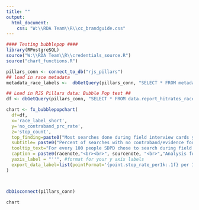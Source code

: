 ```yaml
---
title: ""
output:
  html_document:
    css: "W:\\RDA Team\\R\\cc_brandguide.css"
---
```

<!-- link to Google Font -->
<link href="https://fonts.googleapis.com/css2?family=Inter:wght@100;200;300;400;500;600;700;800;900&display=swap" rel="stylesheet">

```r

#### Testing bubblepop ####
library(RPostgreSQL)
source("W:\\RDA Team\\R\\credentials_source.R")
source("chart_functions.R")

pillars_conn <- connect_to_db("rjs_pillars")
## load in race metadata
metadata_race_labels <-  dbGetQuery(pillars_conn, "SELECT * FROM metadata_race_labels") %>% select(race_base, race_label_short, race_label_long)

## Load in RJS Pillars data: Bubble Pop test ##
df <- dbGetQuery(pillars_conn, "SELECT * FROM data.report_hitrates_race_ficard_person")  %>% filter(race!="total" & race != "nhpi" & race!= "aian" & !is.na(stop_count))  %>% left_join(metadata_race_labels, by = c("race" = "race_base")) %>% arrange(desc(no_contraband_prc_rate))

chart <- fx_bubblepopchart(
  df=df, 
  x='race_label_short', 
  y='no_contraband_prc_rate', 
  z='stop_count',
  top_finding=paste0("Most searches done during field interview cards yield no contraband and disproportionately target people of color."), # this is the top finding from the chart that gets used like a title
  subtitle= paste0("Percent of searches with no contraband/evidence found during field interview cards by race"), # this is the more standard chart title that gets used as a subtitle
  tooltip_text="For every 100 people SDPD chose to search during field interview cards of individuals perceived as <b>{point.race_label_short:.1f}</b>, SDPD found no contraband/evidence in <b>{point.no_contraband_prc_rate:.1f}</b> of people searched, a total of <b>{point.stop_count:,0f}</b> biased searches.", # customize your tooltip as a statement, calling out rate and count
  caption = paste0(racenote,"<br><br>", sourcenote, "<br>","Analysis for all officer-initiated stops that resulted in a search and field interview card completed.","<br>"), # if necessary add a method note between the racenote and sourcenote with a line break, use racenote if graph includes data by race, and always use sourcenote. Each of these are standard objects across all charts
  yaxis_label = "''", #format for your y axis labels
  export_data_label=list(pointFormat='{point.stop_rate_per1k:.1f} per 1K')
)



dbDisconnect(pillars_conn)
```

```r
chart
```

<script>
  widg = document.getElementsByClassName('html-widget'); //find widgets
  for (let i = 0; i < widg.length; i++) { //loop through
    document.getElementsByClassName('highchart')[i].style.width = '100%'; //adjust width
    document.getElementsByClassName('highchart')[i].style.height = '100%'; //adjust height
  }
</script>